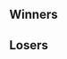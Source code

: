 {{SetGame|melee}}{{tabs static
|name1=Overview
|link1=SWEET Prologue
|name2=Singles Top 96 E
|link2=SWEET Prologue/Singles Top 96 E
|name3=Singles Top 96 F
|link3=SWEET Prologue/Singles Top 96 F
|name4=Singles Top 96 G
|link4=SWEET Prologue/Singles Top 96 G
|name5=Singles Top 96 H
|link5=SWEET Prologue/Singles Top 96 H
|name6=Singles Top 32
|link6=SWEET Prologue/Singles Top 32
|name7=Doubles Winners
|link7=SWEET Prologue/Doubles Winners
|name8=Doubles Losers
|link8=SWEET Prologue/Doubles Losers
|This=3
}}
<!-- Generated with http://tournament-nub.rhcloud.com/toliquipedia -->

==Winners==
{{32DEWBracketA
|r1m1p1=Kalamazhu |r1m1p1flag=us |r1m1p1score={{win}} |r1m1win=1
|r1m1p2=Bye |r1m1p2flag= |r1m1p2score=

|r1m2p1=Goodin |r1m2p1flag= |r1m2p1score={{win}} |r1m2win=1
|r1m2p2=Grasshoppa |r1m2p2flag= |r1m2p2score=

|r1m3p1=Stif |r1m3p1flag= |r1m3p1score={{win}} |r1m3win=1
|r1m3p2=Bye |r1m3p2flag= |r1m3p2score=

|r1m4p1=Artificial Flavour |r1m4p1flag= |r1m4p1score={{win}} |r1m4win=1
|r1m4p2=Chicken Chaser |r1m4p2flag= |r1m4p2score=

|r1m5p1=ORLY |r1m5p1flag= |r1m5p1score={{win}} |r1m5win=1
|r1m5p2=Bye |r1m5p2flag= |r1m5p2score=

|r1m6p1=LuigigoShard |r1m6p1flag= |r1m6p1score={{win}} |r1m6win=1
|r1m6p2=Coupkey |r1m6p2flag= |r1m6p2score=

|r1m7p1=JWN l Nightmare |r1m7p1flag= |r1m7p1score={{win}} |r1m7win=1
|r1m7p2=Bye |r1m7p2flag= |r1m7p2score=

|r1m8p1=Tran |r1m8p1flag= |r1m8p1score={{win}} |r1m8win=1
|r1m8p2=Loyal |r1m8p2flag= |r1m8p2score=

|r1m9p1=HugS |r1m9p1flag=us |r1m9p1score={{win}} |r1m9win=1
|r1m9p2=Bye |r1m9p2flag= |r1m9p2score=

|r1m10p1=The Oak |r1m10p1flag= |r1m10p1score={{win}} |r1m10win=1
|r1m10p2=Deep C Squid |r1m10p2flag= |r1m10p2score=

|r1m11p1=WoK |r1m11p1flag= |r1m11p1score={{win}} |r1m11win=1
|r1m11p2=Bye |r1m11p2flag= |r1m11p2score=

|r1m12p1=Toast |r1m12p1flag= |r1m12p1score={{win}} |r1m12win=1
|r1m12p2=ruffian |r1m12p2flag= |r1m12p2score=

|r1m13p1=Beach |r1m13p1flag= |r1m13p1score={{win}} |r1m13win=1
|r1m13p2=Bye |r1m13p2flag= |r1m13p2score=

|r1m14p1=Navatar |r1m14p1flag= |r1m14p1score={{win}} |r1m14win=1
|r1m14p2=Samn |r1m14p2flag= |r1m14p2score=

|r1m15p1=Hellsing |r1m15p1flag= |r1m15p1score={{win}} |r1m15win=1
|r1m15p2=Bye |r1m15p2flag= |r1m15p2score=

|r1m16p1=Identity Crisis |r1m16p1flag= |r1m16p1score={{win}} |r1m16win=1
|r1m16p2=Kuyashii |r1m16p2flag= |r1m16p2score=

|r2m1p1=Kalamazhu |r2m1p1flag=us |r2m1p1score={{win}} |r2m1win=1
|r2m1p2=Goodin |r2m1p2flag= |r2m1p2score=

|r2m2p1=Stif |r2m2p1flag= |r2m2p1score={{win}} |r2m2win=1
|r2m2p2=Artificial Flavour |r2m2p2flag= |r2m2p2score=

|r2m3p1=ORLY |r2m3p1flag= |r2m3p1score= |r2m3win=2
|r2m3p2=LuigigoShard |r2m3p2flag= |r2m3p2score={{win}}

|r2m4p1=JWN l Nightmare |r2m4p1flag= |r2m4p1score={{win}} |r2m4win=1
|r2m4p2=Tran |r2m4p2flag= |r2m4p2score=

|r2m5p1=HugS |r2m5p1flag=us |r2m5p1score={{win}} |r2m5win=1
|r2m5p2=The Oak |r2m5p2flag= |r2m5p2score=

|r2m6p1=WoK |r2m6p1flag= |r2m6p1score= |r2m6win=2
|r2m6p2=Toast |r2m6p2flag= |r2m6p2score={{win}}

|r2m7p1=Beach |r2m7p1flag= |r2m7p1score={{win}} |r2m7win=1
|r2m7p2=Navatar |r2m7p2flag= |r2m7p2score=

|r2m8p1=Hellsing |r2m8p1flag= |r2m8p1score={{win}} |r2m8win=1
|r2m8p2=Identity Crisis |r2m8p2flag= |r2m8p2score=

|r3m1p1=Kalamazhu |r3m1p1flag=us |r3m1p1score={{win}} |r3m1win=1
|r3m1p2=Stif |r3m1p2flag= |r3m1p2score=

|r3m2p1=LuigigoShard |r3m2p1flag= |r3m2p1score={{win}} |r3m2win=1
|r3m2p2=JWN l Nightmare |r3m2p2flag= |r3m2p2score=

|r3m3p1=HugS |r3m3p1flag=us |r3m3p1score={{win}} |r3m3win=1
|r3m3p2=Toast |r3m3p2flag= |r3m3p2score=

|r3m4p1=Beach |r3m4p1flag= |r3m4p1score={{win}} |r3m4win=1
|r3m4p2=Hellsing |r3m4p2flag= |r3m4p2score=

|r4m1p1= |r4m1p1flag= |r4m1p1score= |r4m1win=
|r4m1p2= |r4m1p2flag= |r4m1p2score=

|r4m2p1= |r4m2p1flag= |r4m2p1score= |r4m2win=
|r4m2p2= |r4m2p2flag= |r4m2p2score=
}}

==Losers==
{{32DELBracketA
|l1m1p1=Bye |l1m1p1flag= |l1m1p1score= |l1m1win=2
|l1m1p2=Grasshoppa |l1m1p2flag= |l1m1p2score={{win}}

|l1m2p1=Bye |l1m2p1flag= |l1m2p1score= |l1m2win=2
|l1m2p2=Chicken Chaser |l1m2p2flag= |l1m2p2score={{win}}

|l1m3p1=Bye |l1m3p1flag= |l1m3p1score= |l1m3win=2
|l1m3p2=Coupkey |l1m3p2flag= |l1m3p2score={{win}}

|l1m4p1=Bye |l1m4p1flag= |l1m4p1score= |l1m4win=2
|l1m4p2=Loyal |l1m4p2flag= |l1m4p2score={{win}}

|l1m5p1=Bye |l1m5p1flag= |l1m5p1score= |l1m5win=2
|l1m5p2=Deep C Squid |l1m5p2flag= |l1m5p2score={{win}}

|l1m6p1=Bye |l1m6p1flag= |l1m6p1score= |l1m6win=2
|l1m6p2=ruffian |l1m6p2flag= |l1m6p2score={{win}}

|l1m7p1=Bye |l1m7p1flag= |l1m7p1score= |l1m7win=2
|l1m7p2=Samn |l1m7p2flag= |l1m7p2score={{win}}

|l1m8p1=Bye |l1m8p1flag= |l1m8p1score= |l1m8win=2
|l1m8p2=Kuyashii |l1m8p2flag= |l1m8p2score={{win}}

|l2m1p1=Identity Crisis |l2m1p1flag= |l2m1p1score={{win}} |l2m1win=1
|l2m1p2=Grasshoppa |l2m1p2flag= |l2m1p2score=

|l2m2p1=Navatar |l2m2p1flag= |l2m2p1score={{win}} |l2m2win=1
|l2m2p2=Chicken Chaser |l2m2p2flag= |l2m2p2score=

|l2m3p1=WoK |l2m3p1flag= |l2m3p1score={{win}} |l2m3win=1
|l2m3p2=Coupkey |l2m3p2flag= |l2m3p2score=

|l2m4p1=The Oak |l2m4p1flag= |l2m4p1score={{win}} |l2m4win=1
|l2m4p2=Loyal |l2m4p2flag= |l2m4p2score=

|l2m5p1=Tran |l2m5p1flag= |l2m5p1score={{win}} |l2m5win=1
|l2m5p2=Deep C Squid |l2m5p2flag= |l2m5p2score=

|l2m6p1=ORLY |l2m6p1flag= |l2m6p1score={{win}} |l2m6win=1
|l2m6p2=ruffian |l2m6p2flag= |l2m6p2score=

|l2m7p1=Artificial Flavour |l2m7p1flag= |l2m7p1score= |l2m7win=2
|l2m7p2=Samn |l2m7p2flag= |l2m7p2score={{win}}

|l2m8p1=Goodin |l2m8p1flag= |l2m8p1score={{win}} |l2m8win=1
|l2m8p2=Kuyashii |l2m8p2flag= |l2m8p2score=

|l3m1p1=Identity Crisis |l3m1p1flag= |l3m1p1score={{win}} |l3m1win=1
|l3m1p2=Navatar |l3m1p2flag= |l3m1p2score=

|l3m2p1=WoK |l3m2p1flag= |l3m2p1score= |l3m2win=2
|l3m2p2=The Oak |l3m2p2flag= |l3m2p2score={{win}}

|l3m3p1=Tran |l3m3p1flag= |l3m3p1score= |l3m3win=2
|l3m3p2=ORLY |l3m3p2flag= |l3m3p2score={{win}}

|l3m4p1=Samn |l3m4p1flag= |l3m4p1score= |l3m4win=2
|l3m4p2=Goodin |l3m4p2flag= |l3m4p2score={{win}}

|l4m1p1=JWN l Nightmare |l4m1p1flag= |l4m1p1score={{win}} |l4m1win=1
|l4m1p2=Identity Crisis |l4m1p2flag= |l4m1p2score=

|l4m2p1=Stif |l4m2p1flag= |l4m2p1score= |l4m2win=2
|l4m2p2=The Oak |l4m2p2flag= |l4m2p2score={{win}}

|l4m3p1=Hellsing |l4m3p1flag= |l4m3p1score= |l4m3win=2
|l4m3p2=ORLY |l4m3p2flag= |l4m3p2score={{win}}

|l4m4p1=Toast |l4m4p1flag= |l4m4p1score={{win}} |l4m4win=1
|l4m4p2=Goodin |l4m4p2flag= |l4m4p2score=

|l5m1p1= |l5m1p1flag= |l5m1p1score= |l5m1win=
|l5m1p2= |l5m1p2flag= |l5m1p2score=

|l5m2p1= |l5m2p1flag= |l5m2p1score= |l5m2win=
|l5m2p2= |l5m2p2flag= |l5m2p2score=

|l6m1p1= |l6m1p1flag= |l6m1p1score= |l6m1win=
|l6m1p2= |l6m1p2flag= |l6m1p2score=

|l6m2p1= |l6m2p1flag= |l6m2p1score= |l6m2win=
|l6m2p2= |l6m2p2flag= |l6m2p2score=
}}
